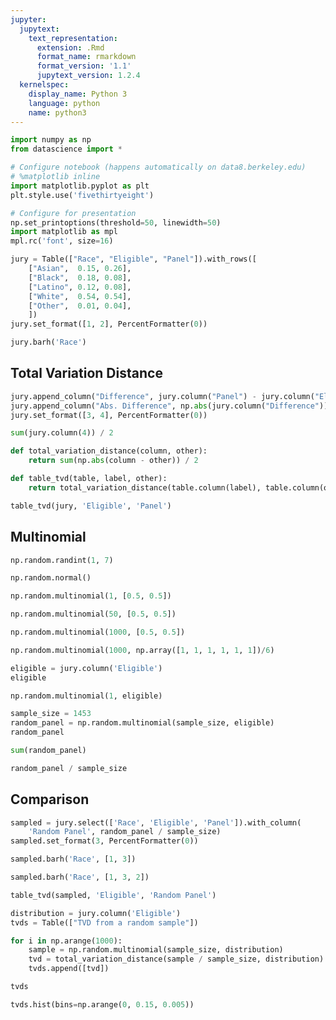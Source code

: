```yaml
---
jupyter:
  jupytext:
    text_representation:
      extension: .Rmd
      format_name: rmarkdown
      format_version: '1.1'
      jupytext_version: 1.2.4
  kernelspec:
    display_name: Python 3
    language: python
    name: python3
---
```


```python
import numpy as np
from datascience import *

# Configure notebook (happens automatically on data8.berkeley.edu)
# %matplotlib inline
import matplotlib.pyplot as plt
plt.style.use('fivethirtyeight')

# Configure for presentation
np.set_printoptions(threshold=50, linewidth=50)
import matplotlib as mpl
mpl.rc('font', size=16)
```

```python
jury = Table(["Race", "Eligible", "Panel"]).with_rows([
    ["Asian",  0.15, 0.26],
    ["Black",  0.18, 0.08],
    ["Latino", 0.12, 0.08],
    ["White",  0.54, 0.54],
    ["Other",  0.01, 0.04],
    ])
jury.set_format([1, 2], PercentFormatter(0))
```

```python
jury.barh('Race')
```

## Total Variation Distance

```python
jury.append_column("Difference", jury.column("Panel") - jury.column("Eligible"))
jury.append_column("Abs. Difference", np.abs(jury.column("Difference")))
jury.set_format([3, 4], PercentFormatter(0))
```

```python
sum(jury.column(4)) / 2
```

```python
def total_variation_distance(column, other):
    return sum(np.abs(column - other)) / 2

def table_tvd(table, label, other):
    return total_variation_distance(table.column(label), table.column(other))
```

```python
table_tvd(jury, 'Eligible', 'Panel')
```

## Multinomial

```python
np.random.randint(1, 7)
```

```python
np.random.normal()
```

```python
np.random.multinomial(1, [0.5, 0.5])
```

```python
np.random.multinomial(50, [0.5, 0.5])
```

```python
np.random.multinomial(1000, [0.5, 0.5])
```

```python
np.random.multinomial(1000, np.array([1, 1, 1, 1, 1, 1])/6)
```

```python
eligible = jury.column('Eligible')
eligible
```

```python
np.random.multinomial(1, eligible)
```

```python
sample_size = 1453
random_panel = np.random.multinomial(sample_size, eligible)
random_panel
```

```python
sum(random_panel)
```

```python
random_panel / sample_size
```

## Comparison

```python
sampled = jury.select(['Race', 'Eligible', 'Panel']).with_column(
    'Random Panel', random_panel / sample_size)
sampled.set_format(3, PercentFormatter(0))
```

```python
sampled.barh('Race', [1, 3])
```

```python
sampled.barh('Race', [1, 3, 2])
```

```python
table_tvd(sampled, 'Eligible', 'Random Panel')
```

```python
distribution = jury.column('Eligible')
tvds = Table(["TVD from a random sample"])

for i in np.arange(1000):
    sample = np.random.multinomial(sample_size, distribution) 
    tvd = total_variation_distance(sample / sample_size, distribution)
    tvds.append([tvd])

tvds
```

```python
tvds.hist(bins=np.arange(0, 0.15, 0.005))
```
